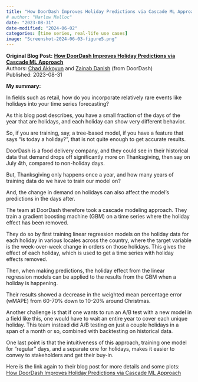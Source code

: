 ```yaml
---
title: "How DoorDash Improves Holiday Predictions via Cascade ML Approach"
# author: "Harlow Malloc"
date: "2023-08-31"
date-modified: "2024-06-02"
categories: [time series, real-life use cases]
image: "Screenshot-2024-06-03-figure5.png"
---
```


**Original Blog Post:**
**[How DoorDash Improves Holiday Predictions via Cascade ML Approach](https://doordash.engineering/2023/08/31/how-doordash-improves-holiday-predictions-via-cascade-ml-approach/)** <br>
Authors: [Chad Akkoyun](https://www.linkedin.com/in/cagri-chad-akkoyun/) and
    [Zainab Danish](https://www.linkedin.com/in/zainab-danish1/) (from
    DoorDash) <br>
Published: 2023-08-31

**My summary:**

In fields such as retail, how do you incorporate relatively rare events like holidays into your time series forecasting?

As this blog post describes, you have a small fraction of the days of the year that are holidays, and each holiday can show very different behavior.

So, if you are training, say, a tree-based model, if you have a feature that says "is today a holiday?", that is not quite enough to get accurate results.

DoorDash is a food delivery company, and they could see in their historical data that demand drops off significantly more on Thanksgiving, then say on July 4th, compared to non-holiday days.

But, Thanksgiving only happens once a year, and how many years of training data do we have to train our model on?

And, the change in demand on holidays can also affect the model's predictions in the days after.

The team at DoorDash therefore took a cascade modeling approach. They train a gradient boosting machine (GBM) on a time series where the holiday effect has been removed.

They do so by first training linear regression models on the holiday data for each holiday in various locales across the country, where the target variable is the week-over-week change in orders on those holidays. This gives the effect of each holiday, which is used to get a time series with holiday effects removed.

Then, when making predictions, the holiday effect from the linear regression models can be applied to the results from the GBM when a holiday is happening.

Their results showed a decrease in the weighted mean percentage error (wMAPE) from 60-70% down to 10-20% around Christmas.

Another challenge is that if one wants to run an A/B test with a new model in a field like this, one would have to wait an entire year to cover each unique holiday. This team instead did A/B testing on just a couple holidays in a span of a month or so, combined with backtesting on historical data.

One last point is that the intuitiveness of this approach, training one model for "regular" days, and a separate one for holidays, makes it easier to convey to stakeholders and get their buy-in.

Here is the link again to their blog post for more details and some plots:
[How DoorDash Improves Holiday Predictions via Cascade ML Approach](https://doordash.engineering/2023/08/31/how-doordash-improves-holiday-predictions-via-cascade-ml-approach/)
